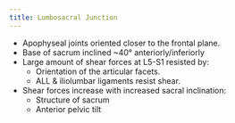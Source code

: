 ```yaml
---
title: Lumbosacral Junction
---
```



- Apophyseal joints oriented closer to the frontal plane.
- Base of sacrum inclined ~40&deg; anteriorly/inferiorly
- Large amount of shear forces at L5-S1 resisted by:
    - Orientation of the articular facets.
    - ALL & iliolumbar ligaments resist shear.
- Shear forces increase with increased sacral inclination:
    - Structure of sacrum
    - Anterior pelvic tilt